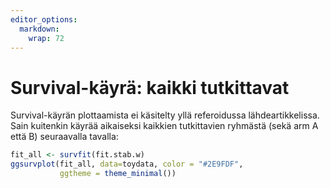 ```yaml
---
editor_options: 
  markdown: 
    wrap: 72
---
```

   
# Survival-käyrä: kaikki tutkittavat

Survival-käyrän plottaamista ei käsitelty yllä referoidussa lähdeartikkelissa. Sain kuitenkin käyrää aikaiseksi kaikkien tutkittavien ryhmästä (sekä arm A että B) seuraavalla tavalla:


```r

fit_all <- survfit(fit.stab.w)
ggsurvplot(fit_all, data=toydata, color = "#2E9FDF",
           ggtheme = theme_minimal())


```

 
